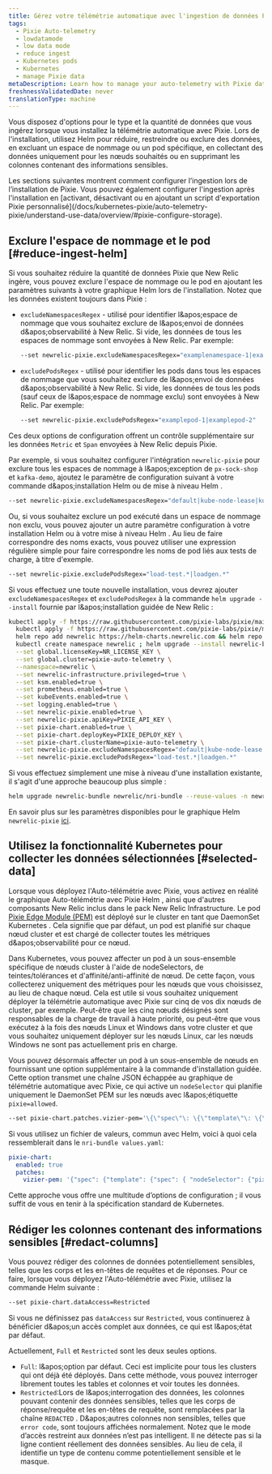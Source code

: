 ```yaml
---
title: Gérez votre télémétrie automatique avec l'ingestion de données Pixie
tags:
  - Pixie Auto-telemetry
  - lowdatamode
  - low data mode
  - reduce ingest
  - Kubernetes pods
  - Kubernetes
  - manage Pixie data
metaDescription: Learn how to manage your auto-telemetry with Pixie data ingest
freshnessValidatedDate: never
translationType: machine
---
```


Vous disposez d'options pour le type et la quantité de données que vous ingérez lorsque vous installez la télémétrie automatique avec Pixie. Lors de l'installation, utilisez Helm pour réduire, restreindre ou exclure des données, en excluant un espace de nommage ou un pod spécifique, en collectant des données uniquement pour les nœuds souhaités ou en supprimant les colonnes contenant des informations sensibles.

<Callout variant="important">
  Les sections suivantes montrent comment configurer l’ingestion lors de l’installation de Pixie. Vous pouvez également configurer l'ingestion après l'installation en [activant, désactivant ou en ajoutant un script d'exportation Pixie personnalisé](/docs/kubernetes-pixie/auto-telemetry-pixie/understand-use-data/overview/#pixie-configure-storage).
</Callout>

## Exclure l'espace de nommage et le pod [#reduce-ingest-helm]

Si vous souhaitez réduire la quantité de données Pixie que New Relic ingère, vous pouvez exclure l'espace de nommage ou le pod en ajoutant les paramètres suivants à votre graphique Helm lors de l'installation. Notez que les données existent toujours dans Pixie :

* `excludeNamespacesRegex` - utilisé pour identifier l&amp;apos;espace de nommage que vous souhaitez exclure de l&amp;apos;envoi de données d&amp;apos;observabilité à New Relic. Si vide, les données de tous les espaces de nommage sont envoyées à New Relic. Par exemple:

  ```sh
  --set newrelic-pixie.excludeNamespacesRegex="examplenamespace-1|examplenamespace-2"
  ```

* `excludePodsRegex` - utilisé pour identifier les pods dans tous les espaces de nommage que vous souhaitez exclure de l&amp;apos;envoi de données d&amp;apos;observabilité à New Relic. Si vide, les données de tous les pods (sauf ceux de l&amp;apos;espace de nommage exclu) sont envoyées à New Relic. Par exemple:

  ```sh
  --set newrelic-pixie.excludePodsRegex="examplepod-1|examplepod-2"
  ```

Ces deux options de configuration offrent un contrôle supplémentaire sur les données `Metric` et `Span` envoyées à New Relic depuis Pixie.

Par exemple, si vous souhaitez configurer l'intégration `newrelic-pixie` pour exclure tous les espaces de nommage à l&amp;apos;exception de `px-sock-shop` et `kafka-demo`, ajoutez le paramètre de configuration suivant à votre commande d&amp;apos;installation Helm ou de mise à niveau Helm .

```sh
--set newrelic-pixie.excludeNamespacesRegex="default|kube-node-lease|kube-public|kube-system|newrelic|newrelic-custom-metrics|olm|px-operator"
```

Ou, si vous souhaitez exclure un pod exécuté dans un espace de nommage non exclu, vous pouvez ajouter un autre paramètre configuration à votre installation Helm ou à votre mise à niveau Helm . Au lieu de faire correspondre des noms exacts, vous pouvez utiliser une expression régulière simple pour faire correspondre les noms de pod liés aux tests de charge, à titre d'exemple.

```sh
--set newrelic-pixie.excludePodsRegex="load-test.*|loadgen.*"
```

Si vous effectuez une toute nouvelle installation, vous devrez ajouter `excludeNamespacesRegex` et `excludePodsRegex` à la commande `helm upgrade --install` fournie par l&amp;apos;installation guidée de New Relic :

```sh
kubectl apply -f https://raw.githubusercontent.com/pixie-labs/pixie/main/k8s/operator/crd/base/px.dev_viziers.yaml && \
  kubectl apply -f https://raw.githubusercontent.com/pixie-labs/pixie/main/k8s/operator/helm/crds/olm_crd.yaml && \
  helm repo add newrelic https://helm-charts.newrelic.com && helm repo update && \
  kubectl create namespace newrelic ; helm upgrade --install newrelic-bundle newrelic/nri-bundle \
  --set global.licenseKey=NR_LICENSE_KEY \
  --set global.cluster=pixie-auto-telemetry \
  --namespace=newrelic \
  --set newrelic-infrastructure.privileged=true \
  --set ksm.enabled=true \
  --set prometheus.enabled=true \
  --set kubeEvents.enabled=true \
  --set logging.enabled=true \
  --set newrelic-pixie.enabled=true \
  --set newrelic-pixie.apiKey=PIXIE_API_KEY \
  --set pixie-chart.enabled=true \
  --set pixie-chart.deployKey=PIXIE_DEPLOY_KEY \
  --set pixie-chart.clusterName=pixie-auto-telemetry \
  --set newrelic-pixie.excludeNamespacesRegex="default|kube-node-lease|kube-public|kube-system|newrelic|newrelic-custom-metrics|olm|px-operator" \
  --set newrelic-pixie.excludePodsRegex="load-test.*|loadgen.*"
```

Si vous effectuez simplement une mise à niveau d'une installation existante, il s'agit d'une approche beaucoup plus simple :

```sh
helm upgrade newrelic-bundle newrelic/nri-bundle --reuse-values -n newrelic --set newrelic-pixie.excludeNamespacesRegex="default|kube-node-lease|kube-public|kube-system|newrelic|newrelic-custom-metrics|olm|px-operator"
```

En savoir plus sur les paramètres disponibles pour le graphique Helm `newrelic-pixie` [ici](https://github.com/newrelic/helm-charts/tree/master/charts/newrelic-pixie#chart-details).

## Utilisez la fonctionnalité Kubernetes pour collecter les données sélectionnées [#selected-data]

Lorsque vous déployez l'Auto-télémétrie avec Pixie, vous activez en réalité le graphique Auto-télémétrie avec Pixie Helm , ainsi que d'autres composants New Relic inclus dans le pack New Relic Infrastructure. Le pod [Pixie Edge Module (PEM)](https://docs.pixielabs.ai/tutorials/custom-data/distributed-bpftrace-deployment#background) est déployé sur le cluster en tant que DaemonSet Kubernetes . Cela signifie que par défaut, un pod est planifié sur chaque nœud cluster et est chargé de collecter toutes les métriques d&amp;apos;observabilité pour ce nœud.

Dans Kubernetes, vous pouvez affecter un pod à un sous-ensemble spécifique de nœuds cluster à l'aide de nodeSelectors, de teintes/tolérances et d'affinité/anti-affinité de nœud. De cette façon, vous collecterez uniquement des métriques pour les nœuds que vous choisissez, au lieu de chaque nœud. Cela est utile si vous souhaitez uniquement déployer la télémétrie automatique avec Pixie sur cinq de vos dix nœuds de cluster, par exemple. Peut-être que les cinq nœuds désignés sont responsables de la charge de travail à haute priorité, ou peut-être que vous exécutez à la fois des nœuds Linux et Windows dans votre cluster et que vous souhaitez uniquement déployer sur les nœuds Linux, car les nœuds Windows ne sont pas actuellement pris en charge.

Vous pouvez désormais affecter un pod à un sous-ensemble de nœuds en fournissant une option supplémentaire à la commande d'installation guidée. Cette option transmet une chaîne JSON échappée au graphique de télémétrie automatique avec Pixie, ce qui active un `nodeSelector` qui planifie uniquement le DaemonSet PEM sur les nœuds avec l&amp;apos;étiquette `pixie=allowed`.

```sh
--set pixie-chart.patches.vizier-pem='\{\"spec\"\: \{\"template\"\: \{\"spec\"\: \{ \"nodeSelector\"\: \{\"pixie\"\: \"allowed\" \}\}\}\}\}'
```

Si vous utilisez un fichier de valeurs, commun avec Helm, voici à quoi cela ressemblerait dans le `nri-bundle values.yaml`:

```yml
pixie-chart:
  enabled: true
  patches:
    vizier-pem: '{"spec": {"template": {"spec": { "nodeSelector": {"pixie": "allowed" }}}}}'
```

Cette approche vous offre une multitude d’options de configuration ; il vous suffit de vous en tenir à la spécification standard de Kubernetes.

## Rédiger les colonnes contenant des informations sensibles [#redact-columns]

Vous pouvez rédiger des colonnes de données potentiellement sensibles, telles que les corps et les en-têtes de requêtes et de réponses. Pour ce faire, lorsque vous déployez l'Auto-télémétrie avec Pixie, utilisez la commande Helm suivante :

```sh
--set pixie-chart.dataAccess=Restricted
```

Si vous ne définissez pas `dataAccess` sur `Restricted`, vous continuerez à bénéficier d&amp;apos;un accès complet aux données, ce qui est l&amp;apos;état par défaut.

Actuellement, `Full` et `Restricted` sont les deux seules options.

* `Full`: l&amp;apos;option par défaut. Ceci est implicite pour tous les clusters qui ont déjà été déployés. Dans cette méthode, vous pouvez interroger librement toutes les tables et colonnes et voir toutes les données.
* `Restricted`:Lors de l&amp;apos;interrogation des données, les colonnes pouvant contenir des données sensibles, telles que les corps de réponse/requête et les en-têtes de requête, sont remplacées par la chaîne `REDACTED` . D&amp;apos;autres colonnes non sensibles, telles que `error code`, sont toujours affichées normalement. Notez que le mode d’accès restreint aux données n’est pas intelligent. Il ne détecte pas si la ligne contient réellement des données sensibles. Au lieu de cela, il identifie un type de contenu comme potentiellement sensible et le masque.